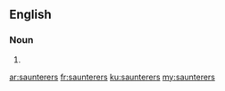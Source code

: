 ==English==

===Noun===
{{head|en}}

# {{plural of|saunterer}}

[[ar:saunterers]]
[[fr:saunterers]]
[[ku:saunterers]]
[[my:saunterers]]